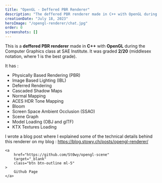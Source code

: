 ```yaml
---
title: "OpenGL - Deffered PBR Renderer"
description: "The deffered PBR renderer made in C++ with OpenGL during the Computer Graphics class at SAE Institute."
creationDate: "July 18, 2023"
heroImage: "/opengl-renderer/chat.jpg"
order: 0
screenshots: []
---
```


This is a **deffered PBR renderer** made in **C++** with **OpenGL** during the Computer Graphics class at SAE Institute.
It was graded **2/20** (middlesex notation, where 1 is the best grade).

It has :

- Physically Based Rendering (PBR)
- Image Based Lighting (IBL)
- Deferred Rendering
- Cascaded Shadow Maps
- Normal Mapping
- ACES HDR Tone Mapping
- Bloom
- Screen Space Ambient Occlusion (SSAO)
- Scene Graph
- Model Loading (OBJ and glTF)
- KTX Textures Loading

I wrote a blog post where I explained some of the technical 
details behind this renderer on my blog : https://blog.stowy.ch/posts/opengl-renderer/

    <a
        href="https://github.com/St0wy/opengl-scene"
        target="_blank"
        class="btn btn-outline ml-5"
    >
        Github Page
    </a>